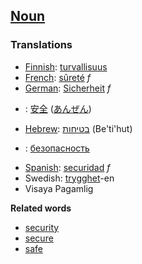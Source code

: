==[[Noun]]==

===Translations===

*[[Finnish]]: [[turvallisuus]]
*[[French]]: [[sûreté]] ''f''
*[[German]]: [[Sicherheit]] ''f''
*{{ja}}: [[安全]] ([[あんぜん]])
*[[Hebrew]]: [[בטיחות]] (Be'ti'hut)
*{{ru}}: [[безопасность]]
*[[Spanish]]: [[securidad]] ''f''
*Swedish: [[trygghet]]-en
*Visaya Pagamlig
'''Related words'''
*[[security]] 
*[[secure]] 
*[[safe]]